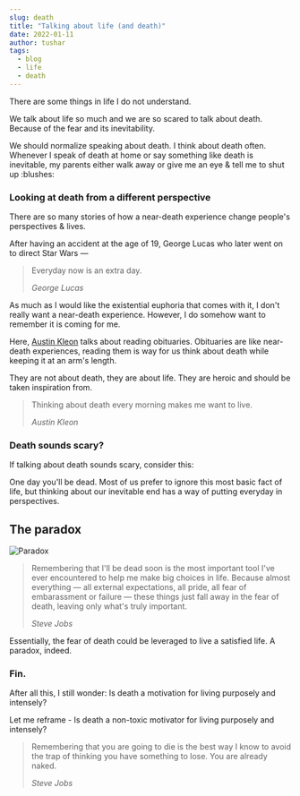 ```yaml
---
slug: death
title: "Talking about life (and death)"
date: 2022-01-11
author: tushar
tags:
  - blog
  - life
  - death
---
```


There are some things in life I do not understand.

We talk about life so much and we are so scared to talk about death. Because of the fear and its inevitability.

We should normalize speaking about death. I think about death often. Whenever I speak of death at home or say something like death is inevitable, my parents either walk away or give me an eye & tell me to shut up :blushes:

### Looking at death from a different perspective

There are so many stories of how a near-death experience change people's perspectives & lives.

After having an accident at the age of 19, George Lucas who later went on to direct Star Wars — 

> Everyday now is an extra day.
> 
> <cite>George Lucas</cite>

As much as I would like the existential euphoria that comes with it, I don't really want a near-death experience. However, I do somehow want to remember it is coming for me. 

Here, [Austin Kleon](https://twitter.com/austinkleon) talks about reading obituaries. Obituaries are like near-death experiences, reading them is way for us think about death while keeping it at an arm's length. 

They are not about death, they are about life. They are heroic and should be taken inspiration from.

> Thinking about death every morning makes me want to live. 
> 
> <cite>Austin Kleon</cite>

### Death sounds scary?

If talking about death sounds scary, consider this:

One day you'll be dead. Most of us prefer to ignore this most basic fact of life, but thinking about our inevitable end has a way of putting everyday in perspectives.


## The paradox

![Paradox](/images/death-paradox.jpg)

> Remembering that I'll be dead soon is the most important tool I've ever encountered to help me make big choices in life. Because almost everything — all external expectations, all pride, all fear of embarassment or failure — these things just fall away in the fear of death, leaving only what's truly important. 
>
> <cite>Steve Jobs</cite>

Essentially, the fear of death could be leveraged to live a satisfied life. A paradox, indeed.

### Fin.

After all this, I still wonder: Is death a motivation for living purposely and intensely?

Let me reframe - Is death a non-toxic motivator for living purposely and intensely?

> Remembering that you are going to die is the best way I know to avoid the trap of thinking you have something to lose. You are already naked. 
>
> <cite>Steve Jobs</cite>